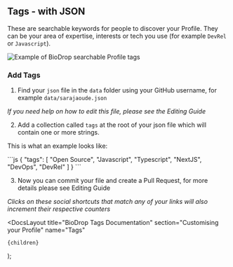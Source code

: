 
## Tags - with JSON

These are searchable keywords for people to discover your Profile. They can be your area of expertise, interests or tech you use (for example `DevRel` or `Javascript`).

![Example of BioDrop searchable Profile tags](https://user-images.githubusercontent.com/624760/208981563-7cab5d55-8996-4e90-9af1-6dd3edba0235.png)

### Add Tags

1. Find your `json` file in the `data` folder using your GitHub username, for example `data/sarajaoude.json`

_If you need help on how to edit this file, please see the <Link href="/docs/how-to-guides/editing-json">Editing Guide</Link>_

2. Add a collection called `tags` at the root of your json file which will contain one or more strings.

This is what an example looks like:

<ClipboardCopy>
```js
{
  "tags": [ "Open Source", "Javascript", "Typescript", "NextJS", "DevOps",
  "DevRel" ]
}
```
</ClipboardCopy>

3. Now you can commit your file and create a Pull Request, for more details please see <Link href="/docs/how-to-guides/editing-json">Editing Guide</Link>

_Clicks on these social shortcuts that match any of your links will also increment their respective counters_

  <DocsLayout
    title="BioDrop Tags Documentation"
    section="Customising your Profile"
    name="Tags"
  >
    {children}
  </DocsLayout>
);
